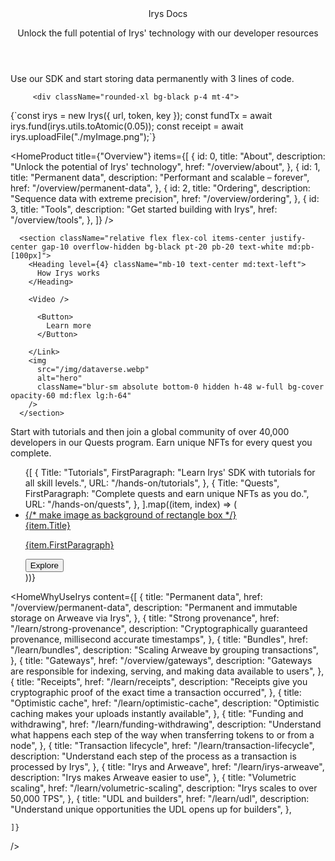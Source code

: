 
<Head>
	<title>Irys | Docs</title>
	<meta
		name="description"
		content="Unlock the full potential of Irys’ technology with our developer resources. Start building on Irys today!"
	/>
</Head>

<style jsx>
	{`
		:global(nav) {
			min-width: 100% !important;
			padding-right: 79px !important;
			padding-left: 79px !important;
		}

		@media (max-width: 768px) {
			:global(nav) {
				padding-right: 16px !important;
				padding-left: 16px !important;
			}
		}
	`}
</style>

<div>

<div
	className="absolute top-0 left-0 w-full h-full"
	style={{
		backgroundImage: "url('./img/dots-cloud.png')",
		backgroundSize: "140%",
		backgroundRepeat: "no-repeat",
		filter: "blur(20px)",
		opacity: ".3",
	}}
/>

<header className="px-4 lg:px-[79px] py-14">
  <Heading level={1} className="text-white font-fkDisplay">
    Irys Docs
  </Heading>

  <p className="font-backup font-satoshi leading-loose mt-6">
    Unlock the full potential of Irys' technology with our developer
    resources
  </p>
</header>

<BannerContainer />

</div>

<div className="px-4 lg:px-[79px] py-20">

<Heading level={6} className="!font-satoshi leading-none text-center md:text-left mt-10">
	Use our SDK and start storing data permanently with 3 lines of code.
</Heading>

         <div className="rounded-xl bg-black p-4 mt-4">

<Highlight className="js text-base leading-loose">
	{`const irys = new Irys({ url, token, key });
const fundTx = await irys.fund(irys.utils.toAtomic(0.05));
const receipt = await irys.uploadFile("./myImage.png");`}
</Highlight>

</div>
</div>

<HomeProduct
	title={"Overview"}
	items={[
		{
			id: 0,
			title: "About",
			description: "Unlock the potential of Irys' technology",
			href: "/overview/about",
		},
		{
			id: 1,
			title: "Permanent data",
			description: "Performant and scalable – forever",
			href: "/overview/permanent-data",
		},
		{
			id: 2,
			title: "Ordering",
			description: "Sequence data with extreme precision",
			href: "/overview/ordering",
		},
		{
			id: 3,
			title: "Tools",
			description: "Get started building with Irys",
			href: "/overview/tools",
		},
	]}
/>

      <section className="relative flex flex-col items-center justify-center gap-10 overflow-hidden bg-black pt-20 pb-20 text-white md:pb-[100px]">
        <Heading level={4} className="mb-10 text-center md:text-left">
          How Irys works
        </Heading>

        <Video />

<Link href="/overview/about" passHref legacyBehavior>

          <Button>
            Learn more
          </Button>

        </Link>
        <img
          src="/img/dataverse.webp"
          alt="hero"
          className="blur-sm absolute bottom-0 hidden h-48 w-full bg-cover opacity-60 md:flex lg:h-64"
        />
      </section>

<section className="bg-seashell px-4 lg:px-[79px] text-black py-28 text-center lg:text-left flex flex-col items-stretch justify-center lg:items-stretch lg:justify-center w-full">

<div class="flex items-center justify-center lg:items-start lg:justify-start">
	<SectionTitle title="Hands On" />
</div>
<p className="pt-8 font-backup font-satoshi leading-loose">
	Start with tutorials and then join a global community of over 40,000 developers in our Quests program. Earn unique
	NFTs for every quest you complete.
</p>

  <ul className="flex flex-col gap-10 lg:flex-row mt-16">
    {[
      {
        Title: "Tutorials",
        FirstParagraph:
          "Learn Irys' SDK with tutorials for all skill levels.",
        URL: "/hands-on/tutorials",
      },
      {
        Title: "Quests",
        FirstParagraph:
          "Complete quests and earn unique NFTs as you do.",
        URL: "/hands-on/quests",
      },
    ].map((item, index) => (
      <li
        key={`solutions-${index}`}
        className="w-full rounded-lg bg-gradient-to-b from-[#968982] to-transparent p-[1px] lg:w-1/2 text-black"
      >
        <a href={item.URL || ""}  rel="noreferrer">
          <div className="flex flex-col gap-8 overflow-hidden rounded-lg bg-seashell px-2 py-8 lg:p-11">
            {/* make image as background of rectangle box */}
            <div className="flex flex-col gap-8 px-5 pb-10">
              <Heading level={3}>{item.Title}</Heading>
              <p className="font-backup font-satoshi text-lg leading-loose whitespace-nowrap truncate">
                {item.FirstParagraph}
              </p>
              <a href={item.URL || ""}  rel="noreferrer">
                <div class="flex items-center justify-center lg:items-start lg:justify-start"><Button>Explore</Button></div>
              </a>
            </div>
          </div>
        </a>
      </li>
    ))}
  </ul>
</section>

<HomeWhyUseIrys
	content={[
		{
			title: "Permanent data",
			href: "/overview/permanent-data",
			description: "Permanent and immutable storage on Arweave via Irys",
		},
		{
			title: "Strong provenance",
			href: "/learn/strong-provenance",
			description: "Cryptographically guaranteed provenance, millisecond accurate timestamps",
		},
		{
			title: "Bundles",
			href: "/learn/bundles",
			description: "Scaling Arweave by grouping transactions",
		},
		{
    		title: "Gateways",
    		href: "/overview/gateways",
    		description: "Gateways are responsible for indexing, serving, and making data available to users",
    	},
		{
    		title: "Receipts",
    		href: "/learn/receipts",
    		description:
    			"Receipts give you cryptographic proof of the exact time a transaction occurred",
    	},
		{
    		title: "Optimistic cache",
    		href: "/learn/optimistic-cache",
    		description: "Optimistic caching makes your uploads instantly available",
    	},
		{
    		title: "Funding and withdrawing",
    		href: "/learn/funding-withdrawing",
    		description: "Understand what happens each step of the way when transferring tokens to or from a node",
    	},
		{
    		title: "Transaction lifecycle",
    		href: "/learn/transaction-lifecycle",
    		description:
    			"Understand each step of the process as a transaction is processed by Irys",
    	},
    	{
    		title: "Irys and Arweave",
    		href: "/learn/irys-arweave",
    		description: "Irys makes Arweave easier to use",
    	},
    	{
    		title: "Volumetric scaling",
    		href: "/learn/volumetric-scaling",
    		description: "Irys scales to over 50,000 TPS",
    	},
    	{
    		title: "UDL and builders",
    		href: "/learn/udl",
    		description: "Understand unique opportunities the UDL opens up for builders",
    	},

    ]}

/>

